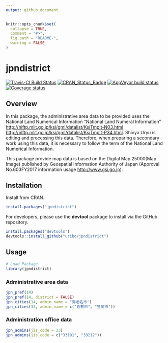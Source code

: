 ```yaml
---
output: github_document
---
```


<!-- README.md is generated from README.Rmd. Please edit that file -->

```r
knitr::opts_chunk$set(
  collapse = TRUE,
  comment = "#>",
  fig.path = "README-",
  warning = FALSE
)
```

# jpndistrict

[![Travis-CI Build Status](https://travis-ci.org/uribo/jpndistrict.svg?branch=master)](https://travis-ci.org/uribo/jpndistrict) [![CRAN\_Status\_Badge](http://www.r-pkg.org/badges/version/jpndistrict)](https://cran.r-project.org/package=jpndistrict) [![AppVeyor build status](https://ci.appveyor.com/api/projects/status/github/uribo/jpndistrict?branch=master&svg=true)](https://ci.appveyor.com/project/uribo/jpndistrict) [![Coverage status](https://codecov.io/gh/uribo/jpndistrict/branch/master/graph/badge.svg)](https://codecov.io/github/uribo/jpndistrict?branch=master)

## Overview

In this package, the administrative area data to be provided uses the National Land Numerical Information "National Land Numeral Information" <http://nlftp.mlit.go.jp/ksj/gml/datalist/KsjTmplt-N03.html> <http://nlftp.mlit.go.jp/ksj/gml/datalist/KsjTmplt-P34.html>. Shinya Uryu is editing and processing this data. Therefore, when preparing a secondary work using this data, it is necessary to follow the term of the National Land Numerical Information.

This package provide map data is based on the Digital Map 25000(Map Image) published by Geospatial Information Authority of Japan (Approval No.603FY2017 information usage <http://www.gsi.go.jp>).

## Installation

Install from CRAN.

```r
install.packages("jpndistrict")
```

For developers, please use the **devtool** package to install via the GitHub repository.

```r
install.packages("devtools")
devtools::install_github("uribo/jpndistrict")
```

## Usage

```r
# Load Package
library(jpndistrict)
```

### Administrative area data

```r
jpn_pref(14)
jpn_pref(14, district = FALSE)
jpn_cities(14, admin_name = "海老名市")
jpn_cities(33, admin_name = c("倉敷市", "笠岡市"))
```

### Administration office data

```r
jpn_admins(jis_code = 33)
jpn_admins(jis_code = c("33101", "33212"))
```
